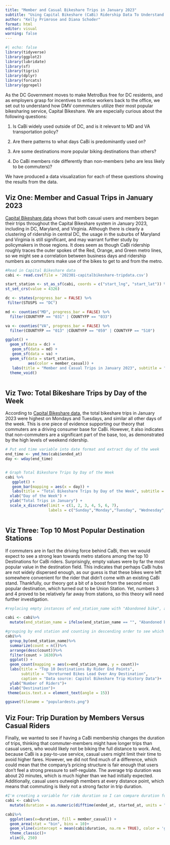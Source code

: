 ```yaml
---
title: "Member and Casual Bikeshare Trips in January 2023"
subtitle: "Using Capital Bikeshare (CaBi) Ridership Data To Understand Transit Policies for DMV Commuters"
author: "Kelly Primrose and Diana Schoder"
format: html
editor: visual
warning: false
---
```


```r
#| echo: false
library(tidyverse)
library(ggplot2)
library(lubridate)
library(sf)
library(tigris)
library(dplyr)
library(forcats)
library(ggrepel)

```


 As the DC Government moves to make MetroBus free for DC residents, and as employers grasp for incentives to entice workers back to the office, we set out to understand how DMV commmuters utilize their most popular bikesharing service, Capital Bikeshare. We are especially curious about the following questions:  
 
 1. Is CaBi widely used outside of DC, and is it relevant to MD and VA transportation policy?
 
 2. Are there patterns to what days CaBi is predominantly used on? 
 
 3. Are some destinations more popular biking destinations than others? 
 
 4. Do CaBi members ride differently than non-members (who are less likely to be commuters)?

We have produced a data visualization for each of these questions showing the results from the data. 

## Viz One: Member and Casual Trips in January 2023

[Capital Bikeshare data](https://capitalbikeshare.com/system-data) shows that both casual users and members began their trips throughout the Capital Bikeshare system in January 2023, including in DC, Maryland, and Virginia. Although there is clearly a clustering of ridership in central DC, the usage in the suburbs of Maryland and Virginia is still significant, and may warrant further study by policymakers in those regions. It does seem as though CaBi ridership roughly traces the outer spokes of the Red, Orange, and Green metro lines, so we might see a correlation between business days and ridership numbers as commuters make use of the bikes to get to and from the metro. 

```r

#Read in Capital Bikeshare data
cabi <- read.csv(file = '202301-capitalbikeshare-tripdata.csv')

start_station <- st_as_sf(cabi, coords = c("start_lng", "start_lat")) %>% 
st_set_crs(value = 4326)

dc <- states(progress_bar = FALSE) %>%
 filter(STUSPS == "DC") 

md <- counties("MD", progress_bar = FALSE) %>%
  filter(COUNTYFP == "031" | COUNTYFP == "033") 

va <- counties("VA", progress_bar = FALSE) %>%
  filter(COUNTYFP == "013" |COUNTYFP == "059" | COUNTYFP == "510")  

ggplot() +
  geom_sf(data = dc) +
   geom_sf(data = md) +
   geom_sf(data = va) +
  geom_sf(data = start_station,
          aes(color = member_casual)) +
   labs(title = "Member and Casual Trips in January 2023", subtitle = "Capital Bikeshare Starting Stations", caption = "Data Source: Capital Bikeshare", fill = "User Types") +
  theme_void()



```

## Viz Two: Total Bikeshare Trips by Day of the Week

According to [Capital Bikeshare data](https://capitalbikeshare.com/system-data), the total bikeshare trips in January 2023 were highest on Mondays and Tuesdays, and similar all other days of the week. This is one piece of evidence supporting our theory that commuters are a driving consumer base for CaBi. However, it also indicates that non-commuters are a significant part of the base, too, as demonstrated by the high levels of weekend ridership. 

```r
# Put end time variable into date format and extract day of the week
end_time <- ymd_hms(cabi$ended_at)
day <- wday(end_time)


# Graph Total Bikeshare Trips by Day of the Week
cabi %>% 
   ggplot() +
   geom_bar(mapping = aes(x = day)) +
   labs(title = "Total Bikeshare Trips by Day of the Week", subtitle = "Capital Bikeshare, January 2023", caption = "Data Source: Capital Bikeshare") +
  xlab("Day of the Week") +
  ylab("Total Trips in January") +
  scale_x_discrete(limit = c(1, 2, 3, 4, 5, 6, 7), 
                   labels = c("Sunday","Monday","Tuesday", "Wednesday", "Thursday", "Friday", "Saturday"))



```

## Viz Three: Top 10 Most Popular Destination Stations
If commuters are in fact the driving force behind CaBi, then we would expect to see a strong lean towards metro stations among the top 10 Destinations for CaBi riders. Surprisingly, empty values were by far the most popular value in the destination field. This indicates that perhaps CaBi hubs are not widely dispersed enough, as our guess is that these bikes were left somewhere convenient for the rider that didn't come with an existing CaBi stand. Thankfully, our theory got a bit of a boost from the second most popular destination, which turned out to be Union Station. Yet, numbers 3 and 4 proved to be relatively far away from stations, so this theory will need further investigation.  

```r

#replacing empty instances of end_station_name with "Abandoned bike", as these unreturned bikes were likely left somewhere.

cabi <- cabi%>%
  mutate(end_station_name = ifelse(end_station_name == "", "Abandoned bike", end_station_name))

#grouping by end station and counting in descending order to see which stations are most popular destinations
cabi%>%
  group_by(end_station_name)%>%
  summarize(count = n())%>%
  arrange(desc(count))%>%
  filter(count > 1630)%>%
  ggplot() +
  geom_count(mapping = aes(x=end_station_name, y = count))+
  labs(title = "Top 10 Destinations By Rider End Points",
       subtitle = "Unreturned Bikes Lead Over Any Destination", 
       caption = "Data source: Capitol Bikeshare Trip History Data")+
  ylab("Number of Riders")+
  xlab("Destination")+
 theme(axis.text.x = element_text(angle = 15))

ggsave(filename = "populardests.png")

```
## Viz Four: Trip Duration by Members Versus Casual Riders

Finally, we wanted to see if having a CaBi membership changes the duration of trips, thinking that commuter-members might have longer trips than casual users, who would likely not be biking the full distance to work. And, because CaBi is a pay-to-use service, casual users might limit their time to avoid higher fares. However, we did not find much of a difference, which could mean that the company's pricing structure is fair enough that users don't feel a strong pressure to self-regulate. The average trip duration was about 20 minutes, which is much higher than we had initially expected. Additionally, casual users outweigh members at every distance point, which means that commuting is likely not a strong factor in trip duration.

```r
#I'm creating a variable for ride duration so I can compare duration for members vs casuals
cabi <- cabi%>%
  mutate(duration = as.numeric(difftime(ended_at, started_at, units = "mins")))

cabi%>%
  ggplot(aes(x=duration, fill = member_casual)) +
  geom_area(stat = "bin", bins = 10)+
  geom_vline(xintercept = mean(cabi$duration, na.rm = TRUE), color = 'gray', lty = 'dashed', lwd = 1)+
  theme_classic()+
  xlim(0, 250)


```